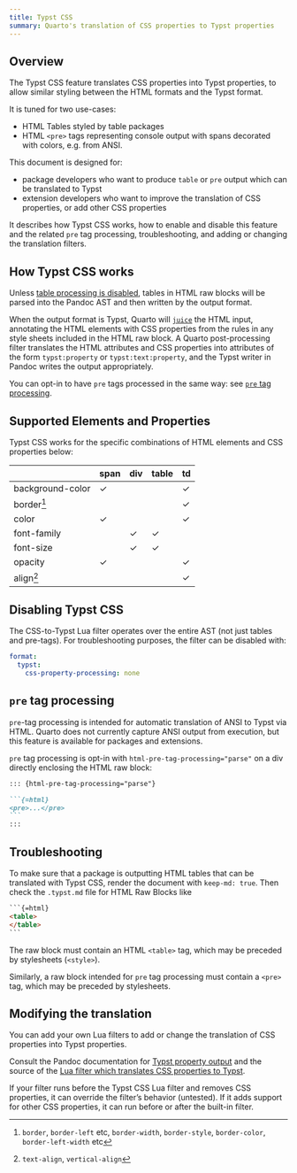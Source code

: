 ```yaml
---
title: Typst CSS
summary: Quarto's translation of CSS properties to Typst properties
---
```


## Overview

The Typst CSS feature translates CSS properties into Typst properties, to allow similar styling between the HTML formats and the Typst format.

It is tuned for two use-cases:

- HTML Tables styled by table packages
- HTML `<pre>` tags representing console output with spans decorated with colors, e.g. from ANSI.

This document is designed for: 

* package developers who want to produce `table` or `pre` output which can be translated to Typst
* extension developers who want to improve the translation of CSS properties, or add other CSS properties

It describes how Typst CSS works, how to enable and disable this feature and the related `pre` tag processing, troubleshooting, and adding or changing the translation filters. 

## How Typst CSS works

Unless [table processing is disabled](/docs/authoring/tables.qmd#disabling-quarto-table-processing), tables in HTML raw blocks will be parsed into the Pandoc AST and then written by the output format. 

When the output format is Typst, Quarto will [`juice`](https://github.com/Automattic/juice) the HTML input, annotating the HTML elements with CSS properties from the rules in any style sheets included in the HTML raw block.
A Quarto post-processing filter translates the HTML attributes and CSS properties into attributes of the form `typst:property` or `typst:text:property`, and the Typst writer in Pandoc writes the output appropriately.

You can opt-in to have `pre` tags processed in the same way: see [`pre` tag processing](#pre-tags).

## Supported Elements and Properties

Typst CSS works for the specific combinations of HTML elements and CSS properties below:

|                  | span | div | table | td  |
|------------------|------|-----|-------|-----|
| background-color |   ✓  |     |       |  ✓  |
| border[^1]       |      |     |       |  ✓  |
| color            |   ✓  |     |       |  ✓  |
| font-family      |      |  ✓  |   ✓   |     |
| font-size        |      |  ✓  |   ✓   |     |
| opacity          |   ✓  |     |       |  ✓  |
| align[^2]        |      |     |       |  ✓  |


[^1]: `border`, `border-left` etc, `border-width`, `border-style`, `border-color`, `border-left-width` etc

[^2]: `text-align`, `vertical-align`


## Disabling Typst CSS

The CSS-to-Typst Lua filter operates over the entire AST (not just tables and pre-tags). For troubleshooting purposes, the filter can be disabled with:

``` yaml
format:
  typst:
    css-property-processing: none
```
    

## `pre` tag processing {#pre-tags}

`pre`-tag processing is intended for automatic translation of ANSI to Typst via HTML. Quarto does not currently capture ANSI output from execution, but this feature is available for packages and extensions.

`pre` tag processing is opt-in with `html-pre-tag-processing="parse"` on a div directly enclosing the HTML raw block:

```` markdown
::: {html-pre-tag-processing="parse"}

```{=html}
<pre>...</pre>
```
:::
````

## Troubleshooting

To make sure that a package is outputting HTML tables that can be translated with Typst CSS, render the document with `keep-md: true`. Then check the `.typst.md` file for HTML Raw Blocks like 

````html
```{=html}
<table>
</table>
```
````
The raw block must contain an HTML `<table>` tag, which may be preceded by stylesheets (`<style>`).

Similarly, a raw block intended for `pre` tag processing must contain a `<pre>` tag, which may be preceded by stylesheets.

## Modifying the translation

You can add your own Lua filters to add or change the translation of CSS properties into Typst properties.

Consult the Pandoc documentation for [Typst property output](https://pandoc.org/typst-property-output.html) and the source of the [Lua filter which translates CSS properties to Typst](https://github.com/quarto-dev/quarto-cli/blob/main/src/resources/filters/quarto-post/typst-css-to-props.lua).

If your filter runs before the Typst CSS Lua filter and removes CSS properties, it can override the filter's behavior (untested). If it adds support for other CSS properties, it can run before or after the built-in filter.